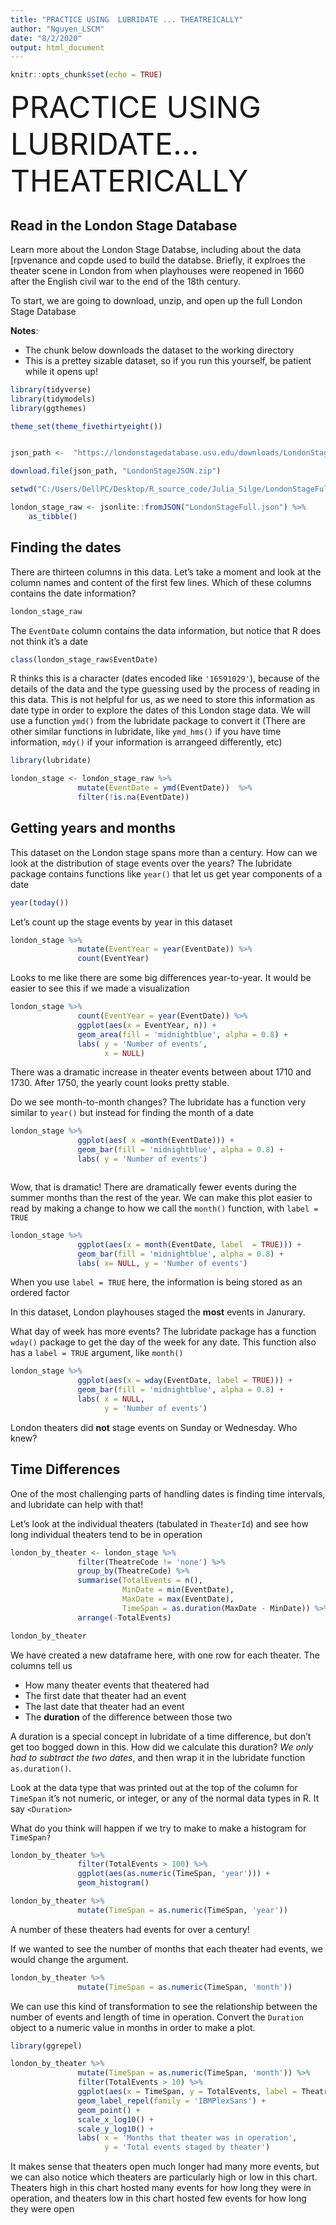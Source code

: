 ---
title: "PRACTICE USING  LUBRIDATE ... THEATREICALLY"
author: "Nguyen_LSCM"
date: "8/2/2020"
output: html_document
---

```{r setup, include=FALSE}
knitr::opts_chunk$set(echo = TRUE)
```

<font size = '10'> PRACTICE USING LUBRIDATE... THEATERICALLY </font>

## Read in the London Stage Database

Learn more about the London Stage Databse, including about the data [rpvenance and copde used to build the databse. Briefly, it explroes the theater scene in London from when playhouses were reopened in 1660 after the English civil war to the end of the 18th century.

To start, we are going to download, unzip, and open up the full London Stage Database

**Notes**:

- The chunk below downloads the dataset to the working directory 
- This is a prettey sizable dataset, so if you run this yourself, be patient while it opens up!

```{r}

library(tidyverse)
library(tidymodels)
library(ggthemes)

theme_set(theme_fivethirtyeight())


json_path <-  "https://londonstagedatabase.usu.edu/downloads/LondonStageJSON.zip"

download.file(json_path, "LondonStageJSON.zip")

setwd("C:/Users/DellPC/Desktop/R_source_code/Julia_Silge/LondonStageFull")

london_stage_raw <- jsonlite::fromJSON("LondonStageFull.json") %>%
    as_tibble()


```

## Finding the dates

There are thirteen columns in this data. Let's take a moment and look at the column names and content of the first few lines. Which of these columns contains the date information?


```{r}

london_stage_raw

```

The ``EventDate`` column contains the data information, but notice that R does not think it's a date 

```{r}

class(london_stage_raw$EventDate)

```

R thinks this is a character (dates encoded like ``'16591029'``), because of the details of the data and the type guessing used by the process of reading in this data. This is not helpful for us, as we need to store this information as date type in order to explore the dates of this London stage data. We will use a function ``ymd()`` from the lubridate package to convert it (There are other similar functions in lubridate, like ``ymd_hms()`` if you have time information, ``mdy()`` if your information is arrangeed differently, etc)

```{r}

library(lubridate)

london_stage <- london_stage_raw %>% 
               mutate(EventDate = ymd(EventDate))  %>% 
               filter(!is.na(EventDate))

```

## Getting years and months 

This dataset on the London stage spans more than a century. How can we look at the distribution of stage events over the years? The lubridate package contains functions like ``year()`` that let us get year components of a date 

```{r}

year(today())

```

Let's count up the stage events by year in this dataset

```{r}

london_stage %>% 
               mutate(EventYear = year(EventDate)) %>% 
               count(EventYear)

```


Looks to me like there are some big differences year-to-year. It would be easier to see this if we made a visualization

```{r}

london_stage %>% 
               count(EventYear = year(EventDate)) %>% 
               ggplot(aes(x = EventYear, n)) + 
               geom_area(fill = 'midnightblue', alpha = 0.8) +
               labs( y = 'Number of events',
                     x = NULL)

```

There was a dramatic increase in theater events between about 1710 and 1730. After 1750, the yearly count looks pretty stable.

Do we see month-to-month changes? The lubridate has a function very similar to ``year()`` but instead for finding the month of a date


```{r}

london_stage %>% 
               ggplot(aes( x =month(EventDate))) + 
               geom_bar(fill = 'midnightblue', alpha = 0.8) +
               labs( y = 'Number of events')



```

Wow, that is dramatic! There are dramatically fewer events during the summer months than the rest of the year. We can make this plot easier to read by making a change to how we call the ``month()`` function, with ``label = TRUE``


```{r}

london_stage %>% 
               ggplot(aes(x = month(EventDate, label  = TRUE))) +
               geom_bar(fill = 'midnightblue', alpha = 0.8) +
               labs( x= NULL, y = 'Number of events')


```


When you use ``label = TRUE`` here, the information is being stored as an ordered factor

In this dataset, London playhouses staged the **most** events in Janurary.

What day of week has more events? The lubridate package has a function ``wday()`` package to get the day of the week for any date. This function also has a ``label = TRUE`` argument, like ``month()``


```{r}

london_stage %>% 
               ggplot(aes(x = wday(EventDate, label = TRUE))) +
               geom_bar(fill = 'midnightblue', alpha = 0.8) + 
               labs( x = NULL,
                     y = 'Number of events')

```


London theaters did **not** stage events on Sunday or Wednesday. Who knew?

## Time Differences 

One of the most challenging parts of handling dates is finding time intervals, and lubridate can help with that!

Let's look at the individual theaters (tabulated in ``TheaterId``) and see how long individual theaters tend to be in operation


```{r}

london_by_theater <- london_stage %>% 
               filter(TheatreCode != 'none') %>% 
               group_by(TheatreCode) %>% 
               summarise(TotalEvents = n(),
                         MinDate = min(EventDate),
                         MaxDate = max(EventDate),
                         TimeSpan = as.duration(MaxDate - MinDate)) %>% 
               arrange(-TotalEvents)

london_by_theater

```

We have created a new dataframe here, with one row for each theater. The columns tell us

- How many theater events that theatered had
- The first date that theater had an event
- The last date that theater had an event
- The **duration** of the difference between those two 

A duration is a special concept in lubridate of a time difference, but don't get too bogged down in this. How did we calculate this duration? *We only had to subtract the two dates*, and then wrap it in the lubridate function ``as.duration()``.

Look at the data type that was printed out at the top of the column for ``TimeSpan`` it's not numeric, or integer, or any of the normal data types in R. It say ``<Duration>``


What do you think will happen if we try to make to make a histogram for ``TimeSpan?``

```{r}

london_by_theater %>% 
               filter(TotalEvents > 100) %>% 
               ggplot(aes(as.numeric(TimeSpan, 'year'))) +
               geom_histogram()


```


```{r}

london_by_theater %>% 
               mutate(TimeSpan = as.numeric(TimeSpan, 'year'))

```

A number of these theaters had events for over a century!

If we wanted to see the number of months that each theater had events, we would change the argument.


```{r}

london_by_theater %>% 
               mutate(TimeSpan = as.numeric(TimeSpan, 'month'))


```

We can use this kind of transformation to see the relationship between the number of events and length of time in operation. Convert the ``Duration`` object to a numeric value in months in order to make a plot.

```{r}

library(ggrepel)

london_by_theater %>% 
               mutate(TimeSpan = as.numeric(TimeSpan, 'month')) %>% 
               filter(TotalEvents > 10) %>% 
               ggplot(aes(x = TimeSpan, y = TotalEvents, label = TheatreCode)) + 
               geom_label_repel(family = 'IBMPlexSans') +
               geom_point() +
               scale_x_log10() +
               scale_y_log10() + 
               labs( x = 'Months that theater was in operation',
                     y = 'Total events staged by theater')

```

It makes sense that theaters open much longer had many more events, but we can also notice which theaters are particularly high or low in this chart. Theaters high in this chart hosted many events for how long they were in operation, and theaters low in this chart hosted few events for how long they were open

